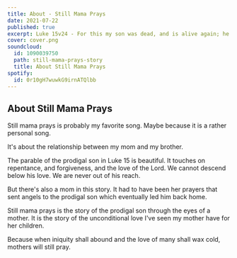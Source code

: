 ```yaml
---
title: About - Still Mama Prays
date: 2021-07-22
published: true
excerpt: Luke 15v24 - For this my son was dead, and is alive again; he was lost, and is found.
cover: cover.png
soundcloud:
  id: 1090039750 
  path: still-mama-prays-story
  title: About Still Mama Prays
spotify:
  id: 0r10gH7wuwkG9irnATQlbb
---
```


## About Still Mama Prays

Still mama prays is probably my favorite song. Maybe because it is a rather personal song.

It's about the relationship between my mom and my brother.

The parable of the prodigal son in Luke 15 is beautiful. It touches on repentance, and forgiveness, and the love of the Lord. We cannot descend below his love. We are never out of his reach.

But there's also a mom in this story. It had to have been her prayers that sent angels to the prodigal son which eventually led him back home.

Still mama prays is the story of the prodigal son through the eyes of a mother. It is the story of the unconditional love I've seen my mother have for her children.

Because when iniquity shall abound and the love of many shall wax cold, mothers will still pray.